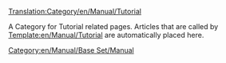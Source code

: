 [[Translation:Category/en/Manual/Tutorial]]

A Category for Tutorial related pages. Articles that are called by [[Template:en/Manual/Tutorial]] are automatically placed here.

[[Category:en/Manual/Base Set/Manual]]